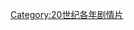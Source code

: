 {{Year by category
|m=1
|c=9
|d=1
|y=4
|cat=劇情片
|sortkey=劇情
|parent=1914年電影作品
|subcat=1910年代剧情片
}}

[[Category:20世纪各年剧情片|Category:20世纪各年剧情片]]